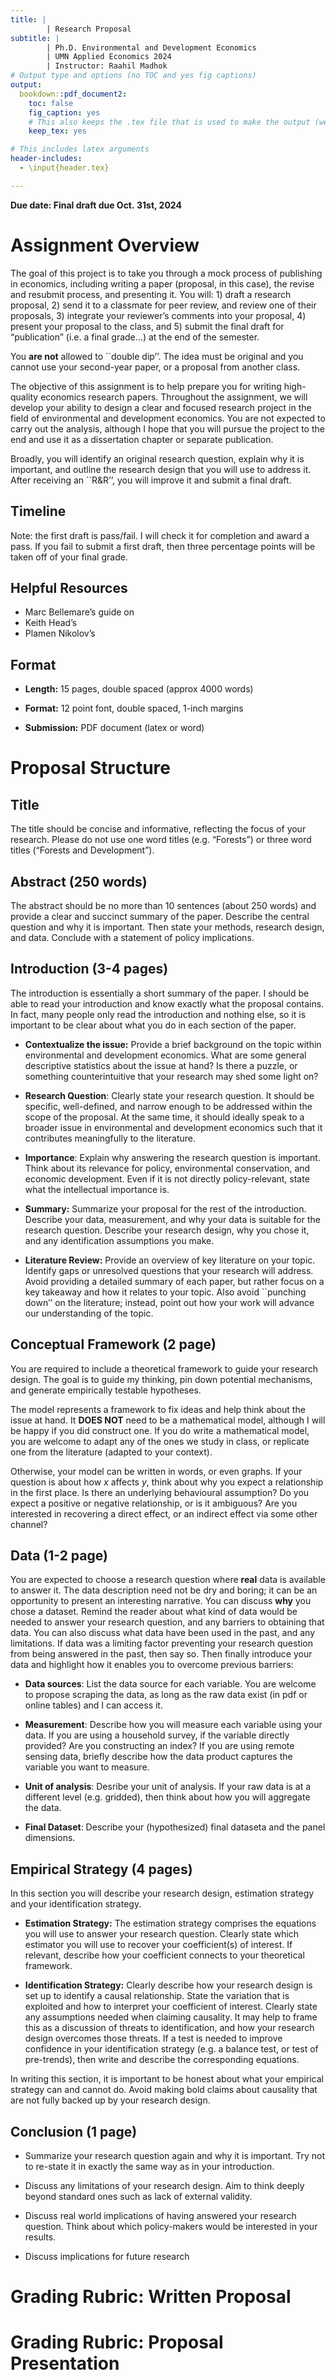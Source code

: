 ```yaml
---
title: |
        | Research Proposal
subtitle: |
        | Ph.D. Environmental and Development Economics
        | UMN Applied Economics 2024
        | Instructor: Raahil Madhok
# Output type and options (no TOC and yes fig captions)
output:
  bookdown::pdf_document2: 
    toc: false
    fig_caption: yes
    # This also keeps the .tex file that is used to make the output (we will eventually need this for publication)
    keep_tex: yes

# This includes latex arguments
header-includes:
  - \input{header.tex}

---
```


**Due date: Final draft due Oct. 31st, 2024**

# Assignment Overview
The goal of this project is to take you through a mock process of publishing in economics, including writing a paper (proposal, in this case), the revise and resubmit process, and presenting it. You will: 1) draft a research proposal, 2) send it to a classmate for peer review, and review one of their proposals, 3) integrate your reviewer's comments into your proposal, 4) present your proposal to the class, and 5) submit the final draft for "publication" (i.e. a final grade...) at the end of the semester.  

You **are not** allowed to ``double dip''. The idea must be original and you cannot use your second-year paper, or a proposal from another class.

The objective of this assignment is to help prepare you for writing high-quality economics research papers. Throughout the assignment, we will develop your ability to design a clear and focused research project in the field of environmental and development economics. You are not expected to carry out the analysis, although I hope that you will pursue the project to the end and use it as a dissertation chapter or separate publication.

Broadly, you will identify an original research question, explain why it is important, and outline the research design that you will use to address it. After receiving an ``R\&R'', you will improve it and submit a final draft. 

## Timeline
\begin{table}[ht]
\begin{tabular}{|c|c|}
\hline
\textbf{Item} & \textbf{Deadline} \\ \hline
First draft     & October 3rd     \\ \hline
Referee report    & October 10th     \\ \hline
Presentations    & October 15/17th     \\ \hline
Final draft    & October 31st     \\ \hline
\end{tabular}
\end{table}
Note: the first draft is pass/fail. I will check it for completion and award a pass. If you fail to submit a first draft, then three percentage points will be taken off of your final grade. 

## Helpful Resources

- Marc Bellemare's guide on \href{https://marcfbellemare.com/wordpress/wp-content/uploads/2020/09/BellemareHowToPaperSeptember2020.pdf}{how to write applied economics papers}
- Keith Head's \href{https://blogs.ubc.ca/khead/research/research-advice/formula}{introduction formula}
- Plamen Nikolov's \href{https://docs.iza.org/dp15057.pdf}{writing tips for economics research papers}

## Format

- **Length:** 15 pages, double spaced (approx 4000 words)

- **Format:** 12 point font, double spaced, 1-inch margins

- **Submission:** PDF document (latex or word)

\newpage
# Proposal Structure

## Title
The title should be concise and informative, reflecting the focus of your research. Please do not use one word titles (e.g. "Forests") or three word titles ("Forests and Development"). 

## Abstract (250 words)
The abstract should be no more than 10 sentences (about 250 words) and provide a clear and succinct summary of the paper. Describe the central question and why it is important. Then state your methods, research design, and data. Conclude with a statement of policy implications. 

## Introduction (3-4 pages)

The introduction is essentially a short summary of the paper. I should be able to read your introduction and know exactly what the proposal contains. In fact, many people only read the introduction and nothing else, so it is important to be clear about what you do in each section of the paper.  

- **Contextualize the issue:** Provide a brief background on the topic within environmental and development economics. What are some general descriptive statistics about the issue at hand? Is there a puzzle, or something counterintuitive that your research may shed some light on?

- **Research Question**: Clearly state your research question. It should be specific, well-defined, and narrow enough to be addressed within the scope of the proposal. At the same time, it should ideally speak to a broader issue in environmental and development economics such that it contributes meaningfully to the literature. 

- **Importance**: Explain why answering the research question is important. Think about its relevance for policy, environmental conservation, and economic development. Even if it is not directly policy-relevant, state what the intellectual importance is. 

- **Summary:** Summarize your proposal for the rest of the introduction. Describe your data, measurement, and why your data is suitable for the research question. Describe your research design, why you chose it, and any identification assumptions you make.

- **Literature Review:** Provide an overview of key literature on your topic. Identify gaps or unresolved questions that your research will address. Avoid providing a detailed summary of each paper, but rather focus on a key takeaway and how it relates to your topic. Also avoid ``punching down'' on the literature; instead, point out how your work will advance our understanding of the topic. 

## Conceptual Framework (2 page)
You are required to include a theoretical framework to guide your research design. The goal is to guide my thinking, pin down potential mechanisms, and generate empirically testable hypotheses. 

The model represents a framework to fix ideas and help think about the issue at hand. It **DOES NOT** need to be a mathematical model, although I will be happy if you did construct one. If you do write a mathematical model, you are welcome to adapt any of the ones we study in class, or replicate one from the literature (adapted to your context). 

Otherwise, your model can be written in words, or even graphs. If your question is about how $x$ affects $y$, think about why you expect a relationship in the first place. Is there an underlying behavioural assumption? Do you expect a positive or negative relationship, or is it ambiguous? Are you interested in recovering a direct effect, or an indirect effect via some other channel?

## Data (1-2 page)
You are expected to choose a research question where **real** data is available to answer it. The data description need not be dry and boring; it can be an opportunity to present an interesting narrative. You can discuss **why** you chose a dataset. Remind the reader about what kind of data would be needed to answer your research question, and any barriers to obtaining that data. You can also discuss what data have been used in the past, and any limitations. If data was a limiting factor preventing your research question from being answered in the past, then say so. Then finally introduce your data and highlight how it enables you to overcome previous barriers:

- **Data sources**: List the data source for each variable. You are welcome to propose scraping the data, as long as the raw data exist (in pdf or online tables) and I can access it. 

- **Measurement**: Describe how you will measure each variable using your data. If you are using a household survey, if the variable directly provided? Are you constructing an index? If you are using remote sensing data, briefly describe how the data product captures the variable you want to measure.

- **Unit of analysis**: Desribe your unit of analysis. If your raw data is at a different level (e.g. gridded), then think about how you will aggregate the data.

- **Final Dataset**: Describe your (hypothesized) final dataseta and the panel dimensions. 

## Empirical Strategy (4 pages)
In this section you will describe your research design, estimation strategy and your identification strategy.

- **Estimation Strategy:** The estimation strategy comprises the equations you will use to answer your research question. Clearly state which estimator you will use to recover your coefficient(s) of interest. If relevant, describe how your coefficient connects to your theoretical framework. 

- **Identification Strategy:** Clearly describe how your research design is set up to identify a causal relationship. State the variation that is exploited and how to interpret your coefficient of interest. Clearly state any assumptions needed when claiming causality. It may help to frame this as a discussion of threats to identification, and how your research design overcomes those threats. If a test is needed to improve confidence in your identification strategy (e.g. a balance test, or test of pre-trends), then write and describe the corresponding equations.

In writing this section, it is important to be honest about what your empirical strategy can and cannot do. Avoid making bold claims about causality that are not fully backed up by your research design. 

## Conclusion (1 page)
- Summarize your research question again and why it is important. Try not to re-state it in exactly the same way as in your introduction. 

- Discuss any limitations of your research design. Aim to think deeply beyond standard ones such as lack of external validity. 

- Discuss real world implications of having answered your research question. Think about which policy-makers would be interested in your results.

- Discuss implications for future research

\clearpage
# Grading Rubric: Written Proposal

\begin{table}[h!]
\centering
\begin{tabular}{|l|p{8cm}|c|c|}
\hline
\textbf{Category} & \textbf{Criteria} & \textbf{Points} & \textbf{Score} \\
\hline
\multirow{2}{*}{\textbf{Title and Abstract}} & Title is concise and informative. Abstract clearly summarizes the research question, methods, data, and policy implications in no more than 250 words. & 10 & \\
\hline
\multirow{4}{*}{\textbf{Introduction}} & Provides a clear background and context for the research. The research question is specific, well-defined, and important. Effectively motivates the importance of the research within environmental and development economics. & 20 & \\
\cline{2-4}
& Includes a summary of data, methods, and a brief literature review. & & \\
\hline
\multirow{2}{*}{\textbf{Conceptual Framework}} & Presents a clear theoretical framework, either in words, graphs, or mathematically. Demonstrates an understanding of the mechanisms at play and generates testable hypotheses. & 15 & \\
\hline
\multirow{4}{*}{\textbf{Data Description}} & Describes the data sources accurately and clearly. Provides a thoughtful narrative about data selection, barriers to obtaining data, and why the data is suitable for the research question. & 15 & \\
\cline{2-4}
& Discusses measurement and unit of analysis effectively. & & \\
\hline
\multirow{4}{*}{\textbf{Empirical Strategy}} & Presents a well-defined research design and estimation strategy. Clearly explains the identification strategy, the variation exploited, and any necessary assumptions for causal inference. & 20 & \\
\cline{2-4}
& Addresses potential threats to identification and how they will be mitigated. & & \\
\hline
\multirow{2}{*}{\textbf{Conclusion}} & Restates the research question and its importance. Discusses the limitations of the research design and real-world policy implications. Suggests avenues for future research. & 10 & \\
\hline
\multirow{3}{*}{\textbf{Writing and Organization}} & The proposal is well-written, clear, and logically organized. There are no significant grammatical or typographical errors. & 10 & \\
\cline{2-4}
& Arguments flow logically from one section to the next. & & \\
\hline
\multicolumn{3}{|r|}{\textbf{Total Points Possible:}} & \textbf{100} \\
\hline
\end{tabular}
\end{table}

\clearpage

# Grading Rubric: Proposal Presentation

\begin{table}[h!]
\centering
\begin{tabular}{|p{4cm}|p{8cm}|r|}
\hline
\textbf{Category} & \textbf{Description} & \textbf{Points} \\ \hline
\textbf{Content} &  &  \\ \hline
Introduction \& Research Question & Clear presentation of the research question, its importance, and its relevance to environmental and development economics. & /10 \\ \hline
Theoretical Framework & Presents a coherent theoretical framework. & /15 \\ \hline
Data \& Measurement & Explanation of the data sources, measurements, and units of analysis. Discusses the suitability of data for the research. & /10 \\ \hline
Empirical Strategy & Explains the research design and methodology, including causality and identification strategies. & /15 \\ \hline
\textbf{Delivery} &  &  \\ \hline
Clarity \& Organization & Well-organized presentation, logical flow, and easy to follow. & 10 \\ \hline
Speaking Style \& Engagement & Speaker presents confidently, engages the audience, and maintains good eye contact. & /10 \\ \hline
\textbf{Visual Aids} &  &  \\ \hline
Use of Slides/Visuals & Visual aids are clear, well-designed, and enhance the presentation. & /10 \\ \hline
\textbf{Q\&A Performance} &  &  \\ \hline
Understanding \& Response to Questions & Demonstrates understanding by responding thoughtfully and clearly to questions. Engages respectfully with questions, explaining complex concepts well & /10 \\ \hline
\textbf{Time Management} &  &  \\ \hline
Adheres to Time Limits & Presentation fits within the 20-minute timeframe without rushing. & /10 \\ \hline
\textbf{Total} &  & /100  \\ \hline
\end{tabular}
\end{table}





